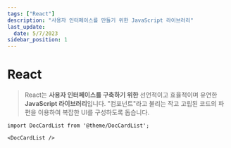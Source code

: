 ```yaml
---
tags: ["React"]
description: "사용자 인터페이스를 만들기 위한 JavaScript 라이브러리"
last_update:
  date: 5/7/2023
sidebar_position: 1
---
```


# React

> React는 **사용자 인터페이스를 구축하기 위한** 선언적이고 효율적이며 유연한 **JavaScript 라이브러리**입니다. "컴포넌트"라고 불리는 작고 고립된 코드의 파편을 이용하여 복잡한 UI를 구성하도록 돕습니다.

```mdx-code-block
import DocCardList from '@theme/DocCardList';

<DocCardList />
```
